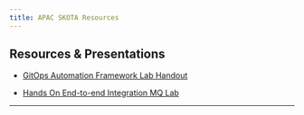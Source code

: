 ```yaml
---
title: APAC SKOTA Resources
---
```



## Resources & Presentations

  - [GitOps Automation Framework Lab Handout](/gitops/)

  - [Hands On End-to-end Integration MQ Lab](/multilab/mqlab/)


***
